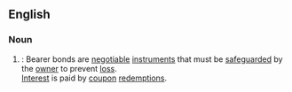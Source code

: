 ==English==

===Noun===

{{en-noun}}

#{{law}}: Bearer bonds are [[negotiable]] [[instruments]] that must be [[safeguard]]ed by the [[owner]] to prevent [[loss]].<br>[[Interest]] is paid by [[coupon]] [[redemption]]s.